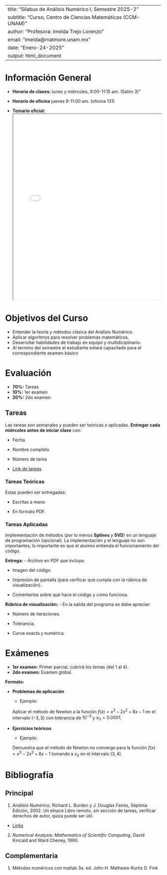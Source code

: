
---
title: "Sílabus de Análisis Numérico I, Semestre 2025-2"
subtitle: "Curso, Centro de Ciencias Matemáticas (CCM-UNAM)"
author: "Profesora: Imelda Trejo Lorenzo"
email: "imelda@matmore.unam.mx"
date: "Enero-24-2025"
output: html_document
---

# Información General
- **Horario de clases:** lunes y miércoles, 9:00-11:15 am. (Salón 3)"

- **Horario de oficina** jueves 9-11:00 am. (oficina 131)    

- **Temario oficial:** <iframe src="UNAM_Temario_Analisis_Numerico_I.pdf" width="100%" height="600px"></iframe>

# Objetivos del Curso
- Entender la teoría y métodos clásica del Análisis Numérico.
- Aplicar algoritmos para resolver problemas matemáticos.
- Desarrollar habilidades de trabajo en equipo y multidiciplinario.
- Al termino del semestre el estudiante estará capacitado para el correspondiente examen básico

# Evaluación

- **70%:** Tareas 
- **10%:** 1er examen  
- **20%:** 2do examen:  

## Tareas

Las tareas son semanales y pueden ser teóricas o aplicadas. **Entregar cada miércoles antes de iniciar clase** con:

- Fecha

- Nombre completo

- Número de tarea

- [Link de tareas](#).

### **Tareas Teóricas**
Estas pueden ser entregadas:

- Escritas a mano

- En formato PDF.

### **Tareas Aplicadas**
Implementación de métodos (por lo menos **Splines** y **SVD**) en un lenguaje de programación (opcional). La implementación y el lenguaje no son importantes; lo importante es que el alumno entienda el funcionamiento del código.

**Entrega:**
- Archivo en PDF que incluya:

  - Imagen del código.

  - Impresión de pantalla (para verificar que cumpla con la rúbrica de visualización).

  - Comentarios sobre qué hace el código y cómo funciona.

**Rúbrica de visualización:**
- En la salida del programa se debe apreciar:

  - Número de iteraciones.

  - Tolerancia.

  - Curva exacta y numérica.

# Exámenes

- **1er examen:** Primer parcial, cubrirá los temas (del 1 al 4).  
- **2do examen:** Examen global.

**Formato:**

- **Problemas de aplicación**
  - Ejemplo: 
  
  Aplicar el método de Newton a la función $f(x)=x^3-2x^2+8x-1$ en el intervalo $(-3, 3)$ 
  con tolerancia de $10^{-3}$ y $x_0 = 0.0001$.

- **Ejercicios teóricos**
  - Ejemplo: 
  
  Demuestra que el método de Newton no converge para la función $f(x)=x^3-2x^2+8x-1$ tomando 
  a $x_0$ en el intervalo $(3, 4)$.

# Bibliografía

## Principal
1. *Análisis Numérico*, Richard L. Burden y J. Douglas Faires, Séptima Edición, 2002.
Un elnace Libro remoto, sin sección de tareas, verificar derechos de autor, quiza puede ser útil.
- [Links](https://heavyphysicsblog.wordpress.com/wp-content/uploads/2019/06/analisis-numerico-burden-faires-10ed.pdf)

2. *Numerical Analysis: Mathematics of Scientific Computing*, David Kincaid and Ward Cheney, 1990.

## Complementaria
1. Métodos numéricos con matlab 3a. ed. John H. Mathews-Kurtis D. Fink